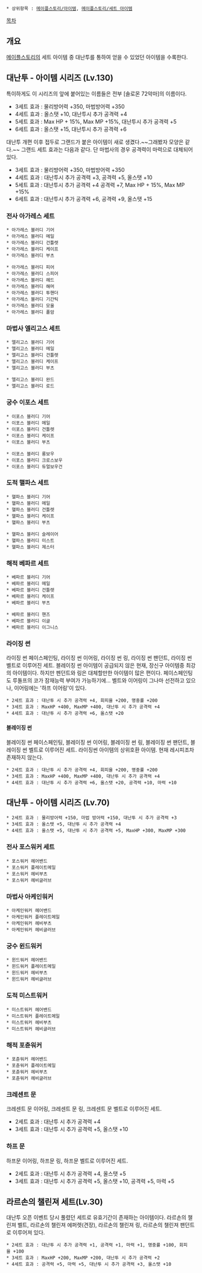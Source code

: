  * 상위항목 : [[메이플스토리/아이템]], [[메이플스토리/세트 아이템]]

[[목차]]

== 개요 ==
[[메이플스토리]]의 세트 아이템 중 대난투를 통하여 얻을 수 있었던 아이템을 수록한다.

== 대난투 - 아이템 시리즈 (Lv.130) ==
특이하게도 이 시리즈의 앞에 붙어있는 이름들은 전부 [솔로몬 72악마]의 이름이다.

* 3세트 효과 : 물리방어력 +350, 마법방어력 +350
* 4세트 효과 : 올스탯 +10, 대난투시 추가 공격력 +4
* 5세트 효과 : Max HP + 15%, Max MP +15%, 대난투시 추가 공격력 +5
* 6세트 효과 : 올스탯 +15, 대난투시 추가 공격력 +6

대난투 개편 이후 접두로 그랜드가 붙은 아이템이 새로 생겼다.~~그래봤자 모양은 같다.~~ 그랜드 세트 효과는 다음과 같다. 단 마법사의 경우 공격력이 마력으로 대체되어 있다.

* 3세트 효과 : 물리방어력 +350, 마법방어력 +350
* 4세트 효과 : 대난투시 추가 공격력 +3, 공격력 +5, 올스탯 +10
* 5세트 효과 : 대난투시 추가 공격력 +4 공격력 +7, Max HP + 15%, Max MP +15%
* 6세트 효과 : 대난투시 추가 공격력 +6, 공격력 +9, 올스탯 +15

=== 전사 아가레스 세트 ===
 * 아가레스 블러디 기어
 * 아가레스 블러디 메일
 * 아가레스 블러디 건틀렛
 * 아가레스 블러디 케이프
 * 아가레스 블러디 부츠

 * 아가레스 블러디 피어
 * 아가레스 블러디 스피어
 * 아가레스 블러디 헤드
 * 아가레스 블러디 해머
 * 아가레스 블러디 투핸더
 * 아가레스 블러디 기간틱
 * 아가레스 블러디 모울
 * 아가레스 블러디 폴암

=== 마법사 엘리고스 세트 ===
 * 엘리고스 블러디 기어
 * 엘리고스 블러디 메일
 * 엘리고스 블러디 건틀렛
 * 엘리고스 블러디 케이프
 * 엘리고스 블러디 부츠

 * 엘리고스 블러디 완드
 * 엘리고스 블러디 로드

=== 궁수 이포스 세트 ===
 * 이포스 블러디 기어
 * 이포스 블러디 메일
 * 이포스 블러디 건틀렛
 * 이포스 블러디 케이프
 * 이포스 블러디 부츠

 * 이포스 블러디 롱보우
 * 이포스 블러디 크로스보우
 * 이포스 블러디 듀얼보우건

=== 도적 핼파스 세트 ===
 * 핼파스 블러디 기어
 * 핼파스 블러디 메일
 * 핼파스 블러디 건틀렛
 * 핼파스 블러디 케이프
 * 핼파스 블러디 부츠

 * 핼파스 블러디 슬레이어
 * 핼파스 블러디 미스트
 * 핼파스 블러디 제스터

=== 해적 베파르 세트 ===
 * 베파르 블러디 기어
 * 베파르 블러디 메일
 * 베파르 블러디 건틀렛
 * 베파르 블러디 케이프
 * 베파르 블러디 부츠

 * 베파르 블러디 핸즈
 * 베파르 블러디 이글
 * 베파르 블러디 이그니스

=== 라이징 썬 ===
라이징 썬 페이스페인팅, 라이징 썬 이어링, 라이징 썬 링, 라이징 썬 팬던트, 라이징 썬 벨트로 이루어진 세트.
블레이징 썬 아이템이 공급되지 않은 현재, 장신구 아이템중 최강의 아이템이다. 하지만 펜던트와 링은 대체할만한 아이템이 많은 편이다. 페이스페인팅도 루돌프의 코가 잠재능력 부여가 가능하기에... 벨트와 이어링이 그나마 선전하고 있으나, 이어링에는 '하프 이어링'이 있다.

 * 2세트 효과 : 대난투 시 추가 공격력 +4, 회피율 +200, 명중률 +200
 * 3세트 효과 : MaxHP +400, MaxMP +400, 대난투 시 추가 공격력 +4
 * 4세트 효과 : 대난투 시 추가 공격력 +6, 올스탯 +20 

==== 블레이징 썬 ====
블레이징 썬 페이스페인팅, 블레이징 썬 이어링, 블레이징 썬 링, 블레이징 썬 팬던트, 블레이징 썬 벨트로 이루어진 세트. 라이징썬 아이템의 상위호환 아이템. 현재 레시피조차 존재하지 않는다.

 * 2세트 효과 : 대난투 시 추가 공격력 +4, 회피율 +200, 명중률 +200
 * 3세트 효과 : MaxHP +400, MaxMP +400, 대난투 시 추가 공격력 +4
 * 4세트 효과 : 대난투 시 추가 공격력 +6, 올스탯 +20, 공격력 +10, 마력 +10

== 대난투 - 아이템 시리즈 (Lv.70) ==
 * 2세트 효과 : 물리방어력 +150, 마법 방어력 +150, 대난투 시 추가 공격력 +3
 * 3세트 효과 : 올스탯 +5, 대난투 시 추가 공격력 +4
 * 4세트 효과 : 올스탯 +5, 대난투 시 추가 공격력 +5, MaxHP +300, MaxMP +300

=== 전사 포스워커 세트 ===
 * 포스워커 헤어밴드
 * 포스워커 플레이트메일
 * 포스워커 헤비부츠
 * 포스워커 헤비글러브

=== 마법사 아케인워커 ===
 * 아케인워커 헤어밴드
 * 아케인워커 플레이트메일
 * 아케인워커 헤비부츠
 * 아케인워커 헤비글러브

=== 궁수 윈드워커 ===
 * 윈드워커 헤어밴드
 * 윈드워커 플레이트메일
 * 윈드워커 헤비부츠
 * 윈드워커 헤비글러브

=== 도적 미스트워커 ===
 * 미스트워커 헤어밴드
 * 미스트워커 플레이트메일
 * 미스트워커 헤비부츠
 * 미스트워커 헤비글러브

=== 해적 포츈워커 ===
 * 포츈워커 헤어밴드
 * 포츈워커 플레이트메일
 * 포츈워커 헤비부츠
 * 포츈워커 헤비글러브

=== 크레센트 문 ===
크레센트 문 이어링, 크레센트 문 링, 크레센트 문 벨트로 이루어진 세트.

* 2세트 효과 : 대난투 시 추가 공격력 +4
* 3세트 효과 : 대난투 시 추가 공격력 +5, 올스탯 +10

=== 하프 문 ===
하프문 이어링, 하프문 링, 하프문 벨트로 이루어진 세트.

* 2세트 효과 : 대난투 시 추가 공격력 +4, 올스탯 +5
* 3세트 효과 : 대난투 시 추가 공격력 +5, 올스탯 +10, 공격력 +5, 마력 +5

== 라르손의 챌린져 세트(Lv.30) ==
대난투 오픈 이벤트 당시 풀렸던 세트로 유효기간이 존재하는 아이템이다. 라르손의 챌린져 벨트, 라르손의 챌린져 에퍼렛(견장), 라르손의 챌린져 링, 라르손의 챌린져 팬던트로 이루어져 있다.

 * 2세트 효과 : 대난투 시 추가 공격력 +1, 공격력 +1, 마력 +1, 명중률 +100, 회피율 +100
 * 3세트 효과 : MaxHP +200, MaxMP +200, 대난투 시 추가 공격력 +2
 * 4세트 효과 : 공격력 +5, 마력 +5, 대난투 시 추가 공격력 +3, 올스탯 +10
